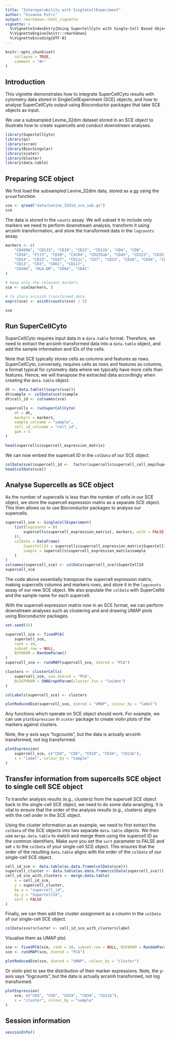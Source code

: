 ```yaml
---
title: "Interoperability with SingleCellExperiment"
author: "Givanna Putri"
output: rmarkdown::html_vignette
vignette: >
  %\VignetteIndexEntry{Using SuperCellCyto with Single-Cell Based Objects}
  %\VignetteEngine{knitr::rmarkdown}
  %\VignetteEncoding{UTF-8}
---
```


```r
knitr::opts_chunk$set(
    collapse = TRUE,
    comment = "#>"
)
```

## Introduction

This vignette demonstrates how to integrate SuperCellCyto results with 
cytometry data stored in SingleCellExperiment (SCE) objects,
and how to analyse SuperCellCyto output using Bioconductor packages that take 
SCE objects as input.

We use a subsampled Levine_32dim dataset stored in an SCE object to 
illustrate how to create supercells and conduct downstream analyses.

```r
library(SuperCellCyto)
library(qs)
library(scran)
library(BiocSingular)
library(scater)
library(bluster)
library(data.table)
```

## Preparing SCE object

We first load the subsampled Levine_32dim data, stored as a 
[qs](https://cran.r-project.org/web/packages/qs/index.html)
using the `qread` function.

```r
sce <- qread("data/Levine_32dim_sce_sub.qs")
sce
```
The data is stored in the `counts` assay.
We will subset it to include only markers we need to perform downstream 
analysis, transform it using arcsinh transformation, and store the transformed 
data in the `logcounts` assay.

```r
markers <- c(
    "CD45RA", "CD133", "CD19", "CD22", "CD11b", "CD4", "CD8",
    "CD34", "Flt3", "CD20", "CXCR4", "CD235ab", "CD45", "CD123", "CD321",
    "CD14", "CD33", "CD47", "CD11c", "CD7", "CD15", "CD16", "CD44", "CD38",
    "CD13", "CD3", "CD61", "CD117",
    "CD49d", "HLA-DR", "CD64", "CD41"
)

# keep only the relevant markers
sce <- sce[markers, ]

# to store arcsinh transformed data
exprs(sce) <- asinh(counts(sce) / 5)

sce
```

## Run SuperCellCyto

SuperCellCyto requires input data in a `data.table` format.
Therefore, we need to extract the arcsinh-transformed data into a 
`data.table` object, and add the sample information and IDs of the cells.

Note that SCE typically stores cells as columns and features as rows.
SuperCellCyto, conversely, requires cells as rows and features as columns, 
a format typical for cytometry data where we typically have more cells 
than features.
Hence, we will transpose the extracted data accordingly when creating the 
`data.table` object.

```r
dt <- data.table(t(exprs(sce)))
dt$sample <- colData(sce)$sample
dt$cell_id <- colnames(sce)

supercells <- runSuperCellCyto(
    dt = dt,
    markers = markers,
    sample_colname = "sample",
    cell_id_colname = "cell_id",
    gam = 5
)

head(supercells$supercell_expression_matrix)
```

We can now embed the supercell ID in the `colData` of our SCE object.

```r
colData(sce)$supercell_id <-  factor(supercells$supercell_cell_map$SuperCellID)
head(colData(sce))
```

## Analyse Supercells as SCE object

As the number of supercells is less than the number of cells in our SCE object,
we store the supercell expression matrix as a separate SCE object.
This then allows us to use Bioconductor packages to analyse our supercells.

```r
supercell_sce <- SingleCellExperiment(
    list(logcounts = t(
        supercells$supercell_expression_matrix[, markers, with = FALSE]
    )),
    colData = DataFrame(
        SuperCellId = supercells$supercell_expression_matrix$SuperCellId,
        sample = supercells$supercell_expression_matrix$sample
    )
)
colnames(supercell_sce) <- colData(supercell_sce)$SuperCellId
supercell_sce
```

The code above essentially transpose the supercell expression matrix, 
making supercells columns and markers rows,
and store it in the `logcounts` assay of our new SCE object.
We also populate the `colData` with SuperCellId and the sample name for 
each supercell.

With the supercell expression matrix now in an SCE format, we can perform 
downstream analyses such as clustering and and drawing UMAP plots using 
Bioconductor packages.

```r
set.seed(42)

supercell_sce <- fixedPCA(
    supercell_sce,
    rank = 10,
    subset.row = NULL,
    BSPARAM = RandomParam()
)
supercell_sce <- runUMAP(supercell_sce, dimred = "PCA")

clusters <- clusterCells(
    supercell_sce, use.dimred = "PCA",
    BLUSPARAM = SNNGraphParam(cluster.fun = "leiden")
)

colLabels(supercell_sce) <- clusters

plotReducedDim(supercell_sce, dimred = "UMAP", colour_by = "label")
```

Any functions which operate on SCE object should work.
For example, we can use `plotExpression` in `scater` package to 
create violin plots of the markers against clusters.

Note, the y-axis says "logcounts", but the data is actually arcsinh 
transformed, not log transformed.

```r
plotExpression(
    supercell_sce, c("CD4", "CD8", "CD19", "CD34", "CD11b"),
    x = "label", colour_by = "sample"
)
```

## Transfer information from supercells SCE object to single cell SCE object

To transfer analysis results (e.g., clusters) from the supercell SCE object 
back to the single-cell SCE object, we need to do some data wrangling.
It is vital to ensure that the order of the analysis results (e.g., clusters)
aligns with the cell order in the SCE object.

Using the cluster information as an example, we need to first extract 
the `colData` of the SCE objects into two separate `data.table` objects.
We then use `merge.data.table` to match and merge them using the supercell 
ID as the common identifiers.
Make sure you set the `sort` parameter to FALSE and set `x` to the `colData` 
of your single cell SCE object.
This ensures that the order of the resulting `data.table` aligns with the 
order of the `colData` of our single-cell SCE object.

```r
cell_id_sce <- data.table(as.data.frame(colData(sce)))
supercell_cluster <- data.table(as.data.frame(colData(supercell_sce)))
cell_id_sce_with_clusters <- merge.data.table(
    x = cell_id_sce,
    y = supercell_cluster,
    by.x = "supercell_id",
    by.y = "SuperCellId",
    sort = FALSE
)
```

Finally, we can then add the cluster assignment as a column in the 
`colData` of our single-cell SCE object.

```r
colData(sce)$cluster <- cell_id_sce_with_clusters$label
```

Visualise them as UMAP plot.

```r
sce <- fixedPCA(sce, rank = 10, subset.row = NULL, BSPARAM = RandomParam())
sce <- runUMAP(sce, dimred = "PCA")

plotReducedDim(sce, dimred = "UMAP", colour_by = "cluster")

```

Or violin plot to see the distribution of their marker expressions.
Note, the y-axis says "logcounts", but the data is actually arcsinh 
transformed, not log transformed.

```r
plotExpression(
    sce, c("CD4", "CD8", "CD19", "CD34", "CD11b"),
    x = "cluster", colour_by = "sample"
)
```


## Session information

```r
sessionInfo()
```



